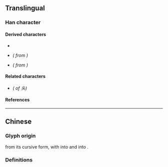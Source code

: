 {{also|斗|頭}}
{{character info}}
==Translingual==
{{stroke order|strokes=5}}

===Han character===
{{Han char|rn=37|rad=大|as=02|sn=5|four=34800|canj=XYK,YK|ids=⿻⺀大}}

====Derived characters====
* {{l|mul|[[𬼣]], [[𭇚]], [[𭸃]], [[𬠁]], [[𮚷]], [[𮛓]], [[𮩠]], [[𭑎]], [[𭑛]]}}
* {{l|mul|[[买]]}} ''({{w|Simplified Chinese|Simplified}} from {{l|mul|買}})''
* {{l|mul|[[实]]}} ''({{w|Simplified Chinese|Simplified}} from {{l|mul|實}})''

====Related characters====
* {{l|mul|[[頭]]}} ''({{w|Traditional Chinese|Traditional form}} of 头)''

====References====
{{Han ref|kx=0249.111|hdz=10526.020|uh=5934}}

----

==Chinese==

===Glyph origin===
{{Han simp|頭}} from its cursive form, with {{l|zh|豆}} into {{l|zh|⺀}} and {{l|zh|頁}} into {{l|zh|大}}.

===Definitions===
{{zh-see|頭}}